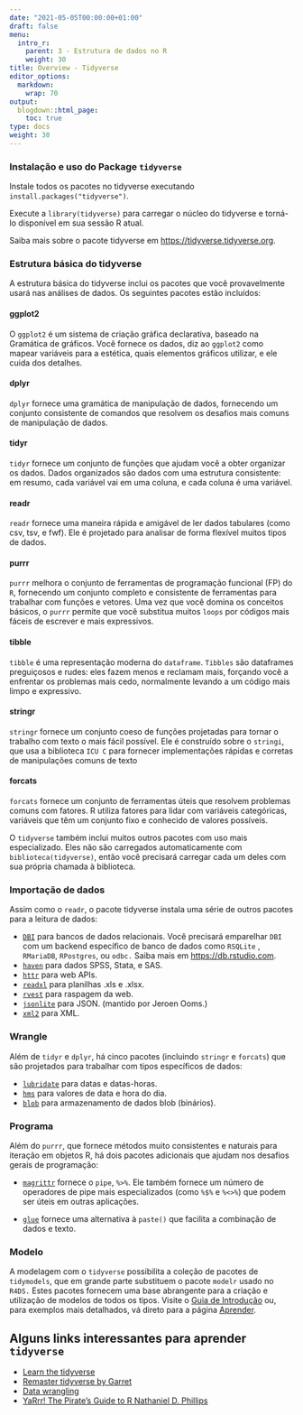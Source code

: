 ```yaml
---
date: "2021-05-05T00:00:00+01:00"
draft: false
menu:
  intro_r:
    parent: 3 - Estrutura de dados no R
    weight: 30
title: Overview - Tidyverse
editor_options: 
  markdown: 
    wrap: 70
output: 
  blogdown::html_page:
    toc: true
type: docs
weight: 30
---
```


### Instalação e uso do Package `tidyverse`

Instale todos os pacotes no tidyverse executando `install.packages("tidyverse")`.  
 
Execute a `library(tidyverse)` para carregar o núcleo do tidyverse e torná-lo disponível em sua sessão R atual.

Saiba mais sobre o pacote tidyverse em [https://tidyverse.tidyverse.org](https://tidyverse.tidyverse.org).

### Estrutura básica do tidyverse 
A estrutura básica do tidyverse inclui os pacotes que você provavelmente usará nas análises de dados. Os seguintes pacotes estão incluídos:

#### ggplot2

O `ggplot2` é um sistema de criação gráfica declarativa, baseado na Gramática de gráficos. Você fornece os dados, diz ao `ggplot2` como mapear variáveis para a estética, quais elementos gráficos utilizar, e ele cuida dos detalhes. 

#### dplyr
`dplyr` fornece uma gramática de manipulação de dados, fornecendo um conjunto consistente de comandos que resolvem os desafios mais comuns de manipulação de dados. 

#### tidyr
`tidyr` fornece um conjunto de funções que ajudam você a obter organizar os dados. Dados organizados são dados com uma estrutura consistente: em resumo, cada variável vai em uma coluna, e cada coluna é uma variável.

#### readr

`readr` fornece uma maneira rápida e amigável de ler dados tabulares (como csv, tsv, e fwf). Ele é projetado para analisar de forma flexível muitos tipos de dados.

#### purrr

`purrr` melhora o conjunto de ferramentas de programação funcional (FP) do `R`, fornecendo um conjunto completo e consistente de ferramentas para trabalhar com funções e vetores. Uma vez que você domina os conceitos básicos, o `purrr` permite que você substitua muitos `loops` por códigos mais fáceis de escrever e mais expressivos. 

#### tibble

`tibble` é uma representação moderna do `dataframe`. `Tibbles` são dataframes preguiçosos e rudes: eles fazem menos e reclamam mais, forçando você a enfrentar os problemas mais cedo, normalmente levando a um código mais limpo e expressivo. 

#### stringr

`stringr` fornece um conjunto coeso de funções projetadas para tornar o trabalho com texto o mais fácil possível. Ele é construído sobre o `stringi`, que usa a biblioteca `ICU C` para fornecer implementações rápidas e corretas de manipulações comuns de texto 

#### forcats

`forcats` fornece um conjunto de ferramentas úteis que resolvem problemas comuns com fatores. R utiliza fatores para lidar com variáveis categóricas, variáveis que têm um conjunto fixo e conhecido de valores possíveis.

O `tidyverse` também inclui muitos outros pacotes com uso mais especializado. Eles não são carregados automaticamente com `biblioteca(tidyverse)`, então você precisará carregar cada um deles com sua própria chamada à biblioteca.

### Importação de dados 
Assim como o `readr`, o pacote tidyverse instala uma série de outros pacotes para a leitura de dados:

- [`DBI`](https://github.com/r-dbi/DBI) para bancos de dados relacionais. Você precisará emparelhar `DBI` com um backend específico de banco de dados como `RSQLite` , `RMariaDB`, `RPostgres`, ou `odbc.` Saiba mais em [https://db.rstudio.com](https://db.rstudio.com).
- [`haven`](https://haven.tidyverse.org/) para dados SPSS, Stata, e SAS.
- [`httr`](https://github.com/r-lib/httr) para web APIs.
- [`readxl`](https://readxl.tidyverse.org/) para planilhas .xls e .xlsx.
- [`rvest`](https://github.com/tidyverse/rvest) para raspagem da web.
- [`jsonlite`](https://github.com/jeroen/jsonlite#jsonlite) para JSON. (mantido por Jeroen Ooms.)
- [`xml2`](https://github.com/r-lib/xml2) para XML.

### Wrangle 

Além de `tidyr` e `dplyr`, há cinco pacotes (incluindo `stringr` e `forcats`) que são projetados para trabalhar com tipos específicos de dados:

- [`lubridate`](https://lubridate.tidyverse.org/) para datas e datas-horas.
- [`hms`](https://github.com/tidyverse/hms) para valores de data e hora do dia.
- [`blob`](https://github.com/tidyverse/blob) para armazenamento de dados blob (binários).

### Programa 

Além do `purrr`, que fornece métodos muito consistentes e naturais para iteração em objetos R, há dois pacotes adicionais que ajudam nos desafios gerais de programação:

- [`magrittr`](https://magrittr.tidyverse.org/) fornece o `pipe`, `%>%`. Ele também fornece um número de operadores de pipe mais especializados (como `%$%` e `%<>%`) que podem ser úteis em outras aplicações.
 
- [`glue`](https://github.com/tidyverse/glue) fornece uma alternativa à `paste()` que facilita a combinação de dados e texto.

### Modelo 
A modelagem com o `tidyverse` possibilita a coleção de pacotes de `tidymodels`, que em grande parte substituem o pacote `modelr` usado no `R4DS.` Estes pacotes fornecem uma base abrangente para a criação e utilização de modelos de todos os tipos. Visite o [Guia de Introdução](https://www.tidymodels.org/start/) ou, para exemplos mais detalhados, vá direto para a página [Aprender](https://www.tidymodels.org/learn/).


## Alguns links interessantes para aprender `tidyverse`

+ [Learn the tidyverse](https://www.tidyverse.org/learn/)
+ [Remaster tidyverse by Garret](https://github.com/rstudio-education/remaster-the-tidyverse/)
+ [Data wrangling](https://programminghistorian.org/en/lessons/data_wrangling_and_management_in_R)
+ [YaRrr! The Pirate’s Guide to R Nathaniel D. Phillips](https://bookdown.org/ndphillips/YaRrr/)
